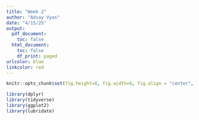 ```yaml
---
title: "Week 2"
author: "Advay Vyas"
date: "4/15/25"
output:
  pdf_document:
    toc: false
  html_document:
    toc: false
    df_print: paged
urlcolor: blue
linkcolor: red
---
```


```r
knitr::opts_chunk$set(fig.height=8, fig.width=8, fig.align = "center", warning=FALSE, echo=FALSE, tidy=TRUE, tidy.opts=list(width.cutoff=60))
```

```r
library(dplyr)
library(tidyverse)
library(ggplot2)
library(lubridate)
```


